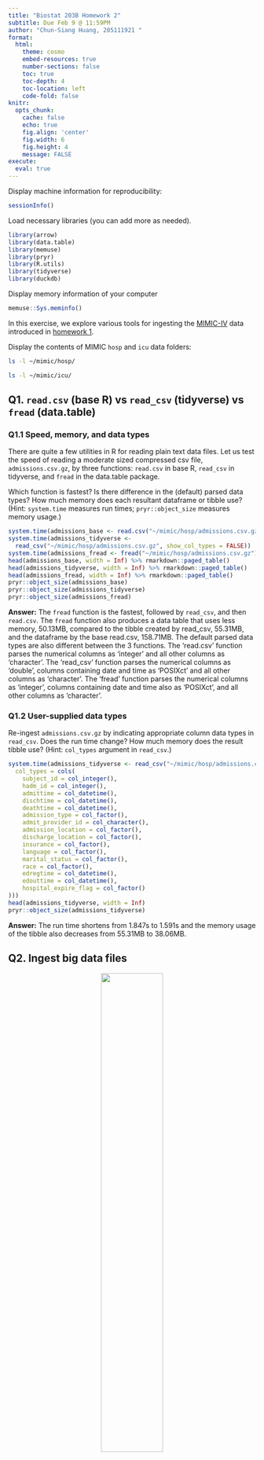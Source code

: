 ```yaml
---
title: "Biostat 203B Homework 2"
subtitle: Due Feb 9 @ 11:59PM
author: "Chun-Siang Huang, 205111921 "
format:
  html:
    theme: cosmo
    embed-resources: true
    number-sections: false
    toc: true
    toc-depth: 4
    toc-location: left
    code-fold: false
knitr:
  opts_chunk: 
    cache: false    
    echo: true
    fig.align: 'center'
    fig.width: 6
    fig.height: 4
    message: FALSE
execute:
  eval: true    
---
```


Display machine information for reproducibility:
```r
sessionInfo()
```

Load necessary libraries (you can add more as needed).
```r
library(arrow)
library(data.table)
library(memuse)
library(pryr)
library(R.utils)
library(tidyverse)
library(duckdb)
```

Display memory information of your computer
```r
memuse::Sys.meminfo()
```

In this exercise, we explore various tools for ingesting the [MIMIC-IV](https://mimic.mit.edu/docs/iv/) data introduced in [homework 1](https://ucla-biostat-203b.github.io/2024winter/hw/hw1/hw1.html).

Display the contents of MIMIC `hosp` and `icu` data folders:

```bash
ls -l ~/mimic/hosp/
```

```bash
ls -l ~/mimic/icu/
```

## Q1. `read.csv` (base R) vs `read_csv` (tidyverse) vs `fread` (data.table)

### Q1.1 Speed, memory, and data types

There are quite a few utilities in R for reading plain text data files. Let us test the speed of reading a moderate sized compressed csv file, `admissions.csv.gz`, by three functions: `read.csv` in base R, `read_csv` in tidyverse, and `fread` in the data.table package.

Which function is fastest? Is there difference in the (default) parsed data types? How much memory does each resultant dataframe or tibble use? (Hint: `system.time` measures run times; `pryr::object_size` measures memory usage.) 

```r
system.time(admissions_base <- read.csv("~/mimic/hosp/admissions.csv.gz"))
system.time(admissions_tidyverse <-
  read_csv("~/mimic/hosp/admissions.csv.gz", show_col_types = FALSE))
system.time(admissions_fread <- fread("~/mimic/hosp/admissions.csv.gz"))
head(admissions_base, width = Inf) %>% rmarkdown::paged_table()
head(admissions_tidyverse, width = Inf) %>% rmarkdown::paged_table()
head(admissions_fread, width = Inf) %>% rmarkdown::paged_table()
pryr::object_size(admissions_base)
pryr::object_size(admissions_tidyverse)
pryr::object_size(admissions_fread)
```
**Answer:** The `fread` function is the fastest, followed by `read_csv`, and then `read.csv`. The `fread` function also produces a data table that uses less memory, 50.13MB, compared to the tibble created by read_csv, 55.31MB, and the dataframe by the base read.csv, 158.71MB.  The default parsed data types are also different between the 3 functions. The 'read.csv' function parses the numerical columns as 'integer' and all other columns as 'character'. The 'read_csv' function parses the numerical columns as 'double', columns containing date and time as 'POSIXct' and all other columns as 'character'. The 'fread' function parses the numerical columns as 'integer', columns containing date and time also as 'POSIXct', and all other columns as 'character'.

### Q1.2 User-supplied data types

Re-ingest `admissions.csv.gz` by indicating appropriate column data types in `read_csv`. Does the run time change? How much memory does the result tibble use? (Hint: `col_types` argument in `read_csv`.)
```r
system.time(admissions_tidyverse <- read_csv("~/mimic/hosp/admissions.csv.gz", 
  col_types = cols(
    subject_id = col_integer(),
    hadm_id = col_integer(),
    admittime = col_datetime(),
    dischtime = col_datetime(),
    deathtime = col_datetime(),
    admission_type = col_factor(),
    admit_provider_id = col_character(),
    admission_location = col_factor(),
    discharge_location = col_factor(),
    insurance = col_factor(),
    language = col_factor(),
    marital_status = col_factor(),
    race = col_factor(),
    edregtime = col_datetime(),
    edouttime = col_datetime(),
    hospital_expire_flag = col_factor()
)))
head(admissions_tidyverse, width = Inf)
pryr::object_size(admissions_tidyverse)
```
**Answer:** The run time shortens from 1.847s to 1.591s and the memory usage of the tibble also decreases from 55.31MB to 38.06MB.

## Q2. Ingest big data files

<p align="center">
  <img src="./bigfile.png" width="50%">
</p>

Let us focus on a bigger file, `labevents.csv.gz`, which is about 125x bigger than `admissions.csv.gz`.
```bash
ls -l ~/mimic/hosp/labevents.csv.gz
```
Display the first 10 lines of this file.
```bash
zcat < ~/mimic/hosp/labevents.csv.gz | head -10
```

### Q2.1 Ingest `labevents.csv.gz` by `read_csv`

<p align="center">
  <img src="./readr_logo.png" width="20%">
</p>

Try to ingest `labevents.csv.gz` using `read_csv`. What happens? If it takes more than 5 minutes on your computer, then abort the program and report your findings. 
```r
labevents_tidyverse <- read_csv("~/mimic/hosp/labevents.csv.gz")
```
**Answer:** The `read_csv` function takes more than 5 minutes to ingest `labevents.csv.gz` and was aborted. This is because the file is too large and there is no enough memory on this device to ingest the file.

### Q2.2 Ingest selected columns of `labevents.csv.gz` by `read_csv`

Try to ingest only columns `subject_id`, `itemid`, `charttime`, and `valuenum` in `labevents.csv.gz` using `read_csv`.  Does this solve the ingestion issue? (Hint: `col_select` argument in `read_csv`.)
```r
labevents_tidyverse <- 
  read_csv("~/mimic/hosp/labevents.csv.gz", 
    col_select = c(subject_id, itemid, charttime, valuenum)
  )
```
**Answer:** The `read_csv` function still takes more than 5 minutes to ingest `labevents.csv.gz` even when only the selected columns are ingested. This is because the file is still too large.

### Q2.3 Ingest subset of `labevents.csv.gz`

<p align="center">
  <img src="./linux_logo.png" width="20%">
</p>

Our first strategy to handle this big data file is to make a subset of the `labevents` data.  Read the [MIMIC documentation](https://mimic.mit.edu/docs/iv/modules/hosp/labevents/) for the content in data file `labevents.csv`.

In later exercises, we will only be interested in the following lab items: creatinine (50912), potassium (50971), sodium (50983), chloride (50902), bicarbonate (50882), hematocrit (51221), white blood cell count (51301), and glucose (50931) and the following columns: `subject_id`, `itemid`, `charttime`, `valuenum`. Write a Bash command to extract these columns and rows from `labevents.csv.gz` and save the result to a new file `labevents_filtered.csv.gz` in the current working directory. (Hint: use `zcat <` to pipe the output of `labevents.csv.gz` to `awk` and then to `gzip` to compress the output. To save render time, put `#| eval: false` at the beginning of this code chunk.)

```bash
zcat < ~/mimic/hosp/labevents.csv.gz | \
awk -F, 'BEGIN {OFS=","} ; NR==1 {print $2,$5,$7,$10} ; \
NR>1 {if ($5 == 50912 || $5 == 50971 || $5 == 50983 || \
$5 == 50902 || $5 == 50882 || $5 == 51221 || $5 == 51301 || \
$5 == 50931) print $2,$5,$7,$10}' | gzip > labevents_filtered.csv.gz
```
Display the first 10 lines of the new file `labevents_filtered.csv.gz`. How many lines are in this new file? How long does it take `read_csv` to ingest `labevents_filtered.csv.gz`?
```bash
zcat < ./labevents_filtered.csv.gz |head -10
zcat < ./labevents_filtered.csv.gz | wc -l
```
```r
system.time(labevents_filtered <- read_csv("labevents_filtered.csv.gz"))
```
**Answer:** The first 10 lines of the new file `labevents_filtered.csv.gz` are displayed. There are 24855910 lines in this new file. The `read_csv` function takes 16.046s to ingest `labevents_filtered.csv.gz`. 

### Q2.4 Ingest `labevents.csv` by Apache Arrow

<p align="center">
  <img src="./arrow_logo.png" width="30%">
</p>

Our second strategy is to use [Apache Arrow](https://arrow.apache.org/) for larger-than-memory data analytics. Unfortunately Arrow does not work with gz files directly. First decompress `labevents.csv.gz` to `labevents.csv` and put it in the current working directory. To save render time, put `#| eval: false` at the beginning of this code chunk.

```bash
gzip -dk < ~/mimic/hosp/labevents.csv.gz > ./labevents.csv
```

Then use [`arrow::open_dataset`](https://arrow.apache.org/docs/r/reference/open_dataset.html) to ingest `labevents.csv`, select columns, and filter `itemid` as in Q2.3. How long does the ingest+select+filter process take? Display the number of rows and the first 10 rows of the result tibble, and make sure they match those in Q2.3. (Hint: use `dplyr` verbs for selecting columns and filtering rows.)

```r
system.time(
  labevents_arrow <- arrow::open_dataset("labevents.csv", format = "csv") %>%
    select(subject_id, itemid, charttime, valuenum) %>%
    filter(itemid %in% 
      c(50912, 50971, 50983, 50902, 50882, 51221, 51301, 50931)) %>%
    collect()
)

labevents_arrow$charttime <- 
  with_tz(labevents_arrow$charttime, tzone = "UTC") %>% 
  force_tz(tzone = "US/Eastern")
arrange(labevents_arrow, subject_id) %>% head(10)
nrow(labevents_arrow)
```
**Answer:** The ingest+select+filter process took 32.3s.  There are 24855909 rows in the resulting tibble which is the same as labevents_filtered.csv.gz because in labevents_filtered.csv.gz the first row is the headings row. The first 10 rows of the result tibble match those in Q2.3 \

Write a few sentences to explain what is Apache Arrow. Imagine you want to explain it to a layman in an elevator. \

**Answer:** Apache Arrow is a software development platform that is designed to process and transport large datasets and work across different programming languages. It does this by representing data in a columnar format, where each column is stored separately, to allow for more efficient in-memory processing. 

### Q2.5 Compress `labevents.csv` to Parquet format and ingest/select/filter

<p align="center">
  <img src="./parquet_logo.png" width="30%">
</p>

Re-write the csv file `labevents.csv` in the binary Parquet format (Hint: [`arrow::write_dataset`](https://arrow.apache.org/docs/r/reference/write_dataset.html).) How large is the Parquet file(s)? How long does the ingest+select+filter process of the Parquet file(s) take? Display the number of rows and the first 10 rows of the result tibble and make sure they match those in Q2.3. (Hint: use `dplyr` verbs for selecting columns and filtering rows.)

```r
arrow::write_dataset(
  arrow::open_dataset("labevents.csv", format = "csv"), 
  "./labevents.parquet", format = "parquet")
```
```r
system.time(
  labevents_parquet <- 
    arrow::open_dataset("./labevents.parquet/part-0.parquet", format = "parquet") %>%
    select(subject_id, itemid, charttime, valuenum) %>%
    filter(itemid %in% 
      c(50912, 50971, 50983, 50902, 50882, 51221, 51301, 50931)) %>%
    collect()
)
labevents_parquet$charttime <- 
  with_tz(labevents_parquet$charttime, tzone = "UTC") %>% 
  force_tz(tzone = "US/Eastern")
arrange(labevents_parquet, subject_id) %>% head(10)
nrow(labevents_parquet)
```
**Answer:** The Parquet file is 1.9GB which is significantly smaller than the original labevents.csv file. The ingest+select+filter process of the Parquet file took 7.3s which is also a lot faster than just ingesting by Apache Arrow. The number of rows and first 10 rows of the result tibble match those in Q2.3. \

Write a few sentences to explain what is the Parquet format. Imagine you want to explain it to a layman in an elevator. \

**Answer:** The Parquet format is a file storing format that is designed to be efficient for reading and writing large datasets by storing data in a columnar format. It is open standard and is part of the Apache Arrow project.

### Q2.6 DuckDB

<p align="center">
  <img src="./duckdb_logo.png" width="20%">
</p>

Ingest the Parquet file, convert it to a DuckDB table by [`arrow::to_duckdb`](https://arrow.apache.org/docs/r/reference/to_duckdb.html), select columns, and filter rows as in Q2.5. How long does the ingest+convert+select+filter process take? Display the number of rows and the first 10 rows of the result tibble and make sure they match those in Q2.3. (Hint: use `dplyr` verbs for selecting columns and filtering rows.)

```r
system.time(
  labevents_duckdb <- 
    arrow::open_dataset("./labevents.parquet/part-0.parquet", 
      format = "parquet") %>%
    arrow::to_duckdb() %>%
    select(subject_id, itemid, charttime, valuenum) %>%
    filter(itemid %in% 
      c(50912, 50971, 50983, 50902, 50882, 51221, 51301, 50931)) %>%
    collect()
)

labevents_duckdb$charttime <- 
  force_tz(labevents_duckdb$charttime, tzone = "US/Eastern")
arrange(labevents_duckdb, subject_id) %>% head(10)
nrow(labevents_duckdb)
```
**Answer:** The ingest+convert+select+filter process took 10.1s. The number of rows and first 10 rows of the result tibble match those in Q2.3. \

Write a few sentences to explain what is DuckDB. Imagine you want to explain it to a layman in an elevator. \

**Answer:** DuckDB is a database management system that is designed for efficient querying and analysis of large datasets. It has features such as using columnar storage and vectorized execution, where query operations are performed on entire columns at once, to allow for fast processing of data.

## Q3. Ingest and filter `chartevents.csv.gz`

[`chartevents.csv.gz`](https://mimic.mit.edu/docs/iv/modules/icu/chartevents/) contains all the charted data available for a patient. During their ICU stay, the primary repository of a patient’s information is their electronic chart. The `itemid` variable indicates a single measurement type in the database. The `value` variable is the value measured for `itemid`. The first 10 lines of `chartevents.csv.gz` are
```bash
zcat < ~/mimic/icu/chartevents.csv.gz | head -10
```
[`d_items.csv.gz`](https://mimic.mit.edu/docs/iv/modules/icu/d_items/) is the dictionary for the `itemid` in `chartevents.csv.gz`.
```bash
zcat < ~/mimic/icu/d_items.csv.gz | head -10
```
In later exercises, we are interested in the vitals for ICU patients: heart rate (220045), mean non-invasive blood pressure (220181), systolic non-invasive blood pressure (220179), body temperature in Fahrenheit (223761), and respiratory rate (220210). Retrieve a subset of `chartevents.csv.gz` only containing these items, using the favorite method you learnt in Q2. 

Document the steps and show code. Display the number of rows and the first 10 rows of the result tibble.

```bash
gzip -dk < ~/mimic/icu/chartevents.csv.gz > ./chartevents.csv
```
```r
arrow::write_dataset(
  arrow::open_dataset("chartevents.csv", format = "csv"), 
  "./chartevents.parquet", format = "parquet")
```
```r
chartevents_parquet <- 
  arrow::open_dataset("./chartevents.parquet/part-0.parquet", 
    format = "parquet") %>%
  filter(itemid %in% c(220045, 220181, 220179, 223761, 220210)) %>%
  collect()

chartevents_parquet$charttime <- 
  with_tz(chartevents_parquet$charttime, tzone = "UTC") %>%
  force_tz(tzone = "US/Eastern")
chartevents_parquet$storetime <- 
  with_tz(chartevents_parquet$storetime, tzone = "UTC") %>%
  force_tz(tzone = "US/Eastern")
nrow(chartevents_parquet)
arrange(chartevents_parquet, subject_id) %>% head(10) %>% rmarkdown::paged_table()
```
